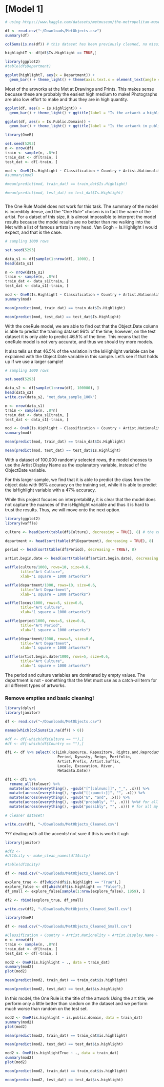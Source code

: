# [Model 1]


```r

# using https://www.kaggle.com/datasets/metmuseum/the-metropolitan-museum-of-art-open-access

df <- read.csv("~/Downloads/MetObjects.csv")
summary(df)

colSums(is.na(df)) # this dataset has been previously cleaned, no missing values 

highlightT <- df[df$Is.Highlight == TRUE,]

```


```r
library(ggplot2)
#table(df$Department)

ggplot(highlightT, aes(x = Department)) + 
  geom_bar() + theme_light() + theme(axis.text.x = element_text(angle = 45, size = 5, hjust=1))

```
Most of the artworks at the Met at Drawings and Prints. This makes sense becuase these are probably the easiest high medium to make! Photographs are also low effort to make and thus they are in high quantity. 

```r
ggplot(df, aes(x = Is.Highlight)) + 
  geom_bar() + theme_light() + ggtitle(label = "Is the artwork a highlight?")

```

```r
ggplot(df, aes(x = Is.Public.Domain)) + 
  geom_bar() + theme_light() + ggtitle(label = "Is the artwork in public domain?")
```

```r
library(OneR)

set.seed(5293)
n <- nrow(df)
train <- sample(n, .8*n)
train_dat <- df[train, ]
test_dat <- df[-train, ]

mod <- OneR(Is.Highlight ~ Classification + Country + Artist.Nationality + Artist.Display.Name + Object.Name + Department + Is.Public.Domain + Object.Date, data = train_dat)
#summary(mod)

#mean(predict(mod, train_dat) == train_dat$Is.Highlight)

#mean(predict(mod, test_dat) == test_dat$Is.Highlight)



```

The One Rule Model does not work for this task. The summary of the model is incredibly dense, and the "One Rule" chosen is in fact the name of the artist. For a datset of this size, it is almost impossible to interpret the model results because the model results are no better than me walking into the Met with a list of famous artists in my head. Van Gogh = Is.Highlight I would expect, and that is the case. 



```r

# sampling 1000 rows 

set.seed(5293)

data_s1 <- df[sample(1:nrow(df), 1000), ]
head(data_s1)   

n <- nrow(data_s1)
train <- sample(n, .8*n)
train_dat <- data_s1[train, ]
test_dat <- data_s1[-train, ]

mod <- OneR(Is.Highlight ~ Classification + Country + Artist.Nationality + Artist.Display.Name + Object.Name + Department + Is.Public.Domain + Object.Date, data = train_dat)
summary(mod)

mean(predict(mod, train_dat) == train_dat$Is.Highlight)

mean(predict(mod, test_dat) == test_dat$Is.Highlight)

```


With the oneRule model, we are able to find out that the Object.Date column is able to predict the training dataset 96% of the time; however, on the test dataset it is only able to predict 46.5% of the time. This means that the oneRule model is not very accurate, and thus we should try more models. 

It also tells us that 46.5% of the variation in the IsHighlight variable can be explained with the Object.Date variable in this sample. Let's see if that holds up if we use a larger sample!

```r

# sampling 1000 rows 

set.seed(5293)

data_s2 <- df[sample(1:nrow(df), 100000), ]
head(data_s2)   
write.csv(data_s2, "met_data_sample_100k")

n <- nrow(data_s1)
train <- sample(n, .8*n)
train_dat <- data_s1[train, ]
test_dat <- data_s1[-train, ]

mod <- OneR(Is.Highlight ~ Classification + Country + Artist.Nationality + Artist.Display.Name + Object.Name + Department + Is.Public.Domain + Object.Date, data = train_dat)
summary(mod)

mean(predict(mod, train_dat) == train_dat$Is.Highlight)

mean(predict(mod, test_dat) == test_dat$Is.Highlight)
```

With a dataset of 100,000 randomly selected rows, the model chooses to use the Artist Display Name as the explanatory variable, instead of the ObjectDate variable. 

For this larger sample, we find that it is  able to predict the class from the object data with 96% accuracy on the training set, while it is able to predict the isHighlight variable with a 47% accuracy. 

While this project focuses on interpretability, it is clear that the model does not capture the nuances of the isHighlight variable and thus it is hard to trust the results. Thus, we will move onto the next option. 


```r
library(ggplot2)
library(waffle)

culture <- head(sort(table(df$Culture), decreasing = TRUE), 8) # the culture section could clearly use some cleaning! japan and japanese haha 

department <- head(sort(table(df$Department), decreasing = TRUE), 8)

period <- head(sort(table(df$Period), decreasing = TRUE), 8)

artist.begin.date <- head(sort(table(df$artist.begin.date), decreasing = TRUE), 8)

waffle(culture/1000, rows=10, size=0.6, 
       title="Art Culture", 
       xlab="1 square = 1000 artworks")

waffle(department/1000, rows=10, size=0.6, 
       title="Art Department", 
       xlab="1 square = 1000 artworks")

waffle(locus/1000, rows=5, size=0.6, 
       title="Art Culture", 
       xlab="1 square = 1000 artworks")

waffle(period/1000, rows=5, size=0.6, 
       title="Art Period", 
       xlab="1 square = 1000 artworks")

waffle(department/1000, rows=5, size=0.6, 
       title="Art Department", 
       xlab="1 square = 1000 artworks")

waffle(artist.begin.date/1000, rows=5, size=0.6, 
       title="Art Culture", 
       xlab="1 square = 1000 artworks")
```
The period and culture variables are dominated by empty values. The department is not - something that the Met must use as a catch-all term for all different types of artworks. 


### Remove empties and basic cleaning! 
```r
library(dplyr)
library(janitor)

df <- read.csv("~/Downloads/MetObjects.csv")

names(which(colSums(is.na(df)) > 0))

#df <- df[-which(df$Culture == ""),]
#df <- df[-which(df$Country == ""),]

df1 <- df %>% select(!c(Link.Resource, Repository, Rights.and.Reproduction, Object.Number, Credit.Line, Locus,  
                        Period, Dynasty, Reign, Portfolio,
                        Artist.Prefix, Artist.Suffix,
                        Locale, Excavation, River,
                        Metadata.Date)) 

df1 <- df1 %>%
  rename_all(tolower) %>%
  mutate(across(everything(), ~gsub("[^[:alnum:]]", "_", .x))) %>%
  mutate(across(everything(), ~gsub("[[:punct:]]", "", .x))) %>%
  mutate(across(everything(), ~gsub("&", "and", .x))) %>%
  mutate(across(everything(), ~gsub("probably", "", .x))) %>%# for all my intents and purposes the "probably" is good enough 
  mutate(across(everything(), ~gsub("possibly", "", .x))) # for all my intents and purposes the "probably" is good enough 

# cleaner dataset! 

write.csv(df1, "~/Downloads/MetObjects_Cleaned.csv")

```

??? dealing with all the accents! 
not sure if this is worth it ugh 

```r
library(janitor)

#df2 <- 
#df1$city <- make_clean_names(df1$city)

#table(df1$city)
```



```r
df <- read.csv("~/Downloads/MetObjects_Cleaned.csv")

explore_true <- df[which(df$is.highlight == "True"),]
explore_false <- df[which(df$is.highlight == "False"),]
df_small <- explore_false[sample(1:nrow(explore_false), 1859), ]

df2 <- rbind(explore_true, df_small)

write.csv(df2, "~/Downloads/MetObjects_Cleaned_Small.csv")

```


```r
library(OneR)

df <- read.csv("~/Downloads/MetObjects_Cleaned_Small.csv")

#Classification + Country + Artist.Nationality + Artist.Display.Name + Object.Name + Department + Is.Public.Domain + Object.Date + Artist.Role + Geography.Type + Region + Medium + Portfolio + Object.Begin.Date + Object.End.Date + Artist.Begin.Date + Artist.End.Date + Artist.Nationality
n <- nrow(df)
train <- sample(n, .8*n)
train_dat <- df[train, ]
test_dat <- df[-train, ]

mod2 <- OneR(is.highlight ~ ., data = train_dat)
summary(mod2)
plot(mod2)

mean(predict(mod2, train_dat) == train_dat$is.highlight)

mean(predict(mod2, test_dat) == test_dat$is.highlight)
```

In this model, the One Rule is the title of the artwork Using the art title, we perform only a little better than random on the dataset and we perform much worse than random on the test set. 

```r
mod2 <- OneR(is.highlight ~ is.public.domain, data = train_dat)
summary(mod2)
plot(mod2)

mean(predict(mod2, train_dat) == train_dat$is.highlight)

mean(predict(mod2, test_dat) == test_dat$is.highlight)
```

```r
mod2 <- OneR(is.highlightTrue ~ ., data = train_dat)
summary(mod2)
plot(mod2)

mean(predict(mod2, train_dat) == train_dat$is.highlight)

mean(predict(mod2, test_dat) == test_dat$is.highlight)

```

